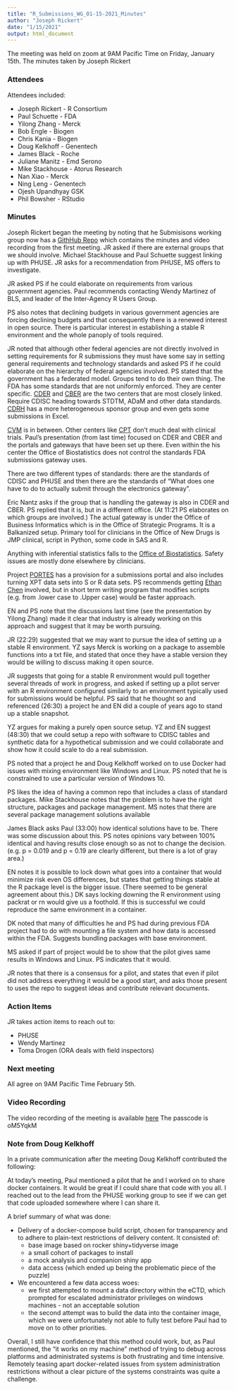 ```yaml
---
title: "R_Submissions_WG_01-15-2021_Minutes"
author: "Joseph Rickert"
date: "1/15/2021"
output: html_document
---
```

The meeting was held on zoom at 9AM Pacific Time on Friday, January 15th. The minutes taken by Joseph Rickert

### Attendees

Attendees included:

* Joseph Rickert - R Consortium
* Paul Schuette - FDA
* Yilong Zhang - Merck
* Bob Engle - Biogen
* Chris Kania - Biogen
* Doug Kelkhoff - Genentech
* James Black - Roche
* Juliane Manitz - Emd Serono
* Mike Stackhouse - Atorus Research
* Nan Xiao - Merck
* Ning Leng - Genentech
* Ojesh Upandhyay GSK
* Phil Bowsher - RStudio


### Minutes 

Joseph Rickert began the meeting by noting that he Submisisons working group now has a [GithHub Repo](https://github.com/RConsortium/rtrs-wg/pulls) which contains the minutes and video recording from the first meeting. 
JR asked if there are external groups that we should involve. Michael Stackhouse and Paul Schuette suggest linking up with PHUSE. JR asks for a recommendation from PHUSE, MS offers to investigate. 

JR asked PS if he could elaborate on requirements from various government agencies. Paul recommends contacting Wendy Martinez of BLS, and leader of the Inter-Agency R Users Group.

PS also notes that declining budgets in various government agencies are forcing declining budgets and that consequently there is a renewed interest in open source. There is particular interest in establishing a stable R environment and the whole panoply of tools required.

JR noted that although other federal agencies are not directly involved in setting requirements for R submissions they must have some say in setting general requirements and technology standards and asked PS if he could elaborate on the hierarchy of federal agencies involved. PS stated that the government has a federated model. Groups tend to do their own thing. The FDA has some standards that are not uniformly enforced. They are center specific. [CDER](https://www.fda.gov/about-fda/center-drug-evaluation-and-research-cder/cder-offices-and-divisions) and [CBER](https://www.fda.gov/about-fda/fda-organization/center-biologics-evaluation-and-research-cber) are the two centers that are most closely linked. Require CDISC heading towards STDTM, ADaM and other data standards. [CDRH](https://www.fda.gov/about-fda/fda-organization/center-devices-and-radiological-health) has a more heterogeneous sponsor group and even gets some submissions in Excel.

[CVM](https://www.fda.gov/about-fda/fda-organization/center-veterinary-medicine) is in between. Other centers like [CPT](https://www.fda.gov/tobacco-products/about-center-tobacco-products-ctp) don't much deal with clinical trials. Paul's presentation (from last time) focused on CDER and CBER and the portals and gateways that have been set up there. Even within the his center the Office of Biostatistics does not control the standards FDA submissions gateway uses. 

There are two different types of standards: there are the standards of CDISC and PHUSE and then there are the standards of "What does one  have to do to actually submit through the electronics gateway".

Eric Nantz asks if the group that is handling the gateway is also in CDER and CBER. PS replied that it is, but in a different office. (At 11:21 PS elaborates on which groups are involved.) The actual gateway is under the Office of Business Informatics which is in the Office of Strategic Programs. It is a Balkanized setup. Primary tool for clinicians in the Office of New Drugs is JMP clinical, script in Python, some code in SAS and R.

Anything with inferential statistics falls to the [Office of Biostatistics](https://www.fda.gov/about-fda/center-drug-evaluation-and-research-cder/office-biostatistics). Safety issues are mostly done elsewhere by clinicians.

Project [PORTES](https://govtribe.com/opportunity/federal-contract-opportunity/fda-cder-portes-om-sas-drug-development-software-maintenance-fdacder161164460) has a provision for a submissions portal and also includes turning XPT data sets into S or R data sets. PS recommends getting [Ethan Chen](https://connellyworks.swoogo.com/healthit2020/speaker/97492/ethan-chen) involved, but in short term writing program that modifies scripts (e.g. from .lower case to .Upper case) would be faster approach.

EN and PS note that the discussions last time (see the presentation by Yilong Zhang) made it clear that industry is already working on this approach and suggest that it may be worth pursuing.

JR (22:29) suggested that we may want to pursue the idea of setting up a stable R environment. YZ says Merck is working on a package to assemble functions into a txt file, and stated that once they have a stable version they would be willing to discuss making it open source.

JR suggests that going for a stable R environment would pull together several threads of work in progress, and asked if setting up a pilot server with an R environment configured similarly to an environment typically used for submissions would be helpful. PS said that he thought so and referenced (26:30) a project he and EN did a couple of years ago to stand up a stable snapshot.

YZ argues for making a purely open source setup. YZ and EN suggest (48:30) that we could setup a repo with software to CDISC tables and synthetic data for a hypothetical submission and we could collaborate and show how it could scale to do a real submission.

PS noted that a project he and Doug Kelkhoff worked on to use Docker had issues with mixing environment like Windows and Linux. PS noted that he is constrained to use a particular version of Windows 10. 

PS likes the idea of having a common repo that includes a class of standard packages. Mike Stackhouse notes that the problem is to have the right structure, packages and package management. MS notes that there are several package management solutions available

James Black asks Paul (33:00) how identical solutions have to be. There was some discussion about this. PS notes opinions vary between 100% identical and having results close enough so as not to change the decision. (e.g. p = 0.019 and p = 0.19 are clearly different, but there is a lot of gray area.) 

EN notes it is possible to lock down what goes into a container that would minimize risk even OS differences, but states that getting things stable at the R package level is the bigger issue. (There seemed to be general agreement about this.) DK says locking downing the R environment using packrat or rn would give us a foothold. If this is successful we could reproduce the same environment in a container. 

DK noted that many of difficulties he and PS had during previous FDA project had to do with mounting a file system and how data is accessed within the FDA. Suggests bundling packages with base environment.

MS asked if part of project would be to show that the pilot gives same results in Windows and Linux. PS indicates that it would.

JR notes that there is a consensus for a pilot, and states that even if pilot did not address everything it would be a good start, and asks those present to uses the repo to suggest ideas and contribute relevant documents.

### Action Items
JR takes action items to reach out to:   

* PHUSE 
* Wendy Martinez
* Toma Drogen (ORA deals with field inspectors)


### Next meeting
All agree on 9AM Pacific Time February 5th.

### Video Recording
The video recording of the meeting is available [here](https://zoom.us/rec/play/XvcnNZODhDwFI37HHNK8_nmdZSYloRC5QlENWU98D488OPxrgWpiZ6YP4c8DWporbTxXGkQoKY-g7J0H.eOfxoPedBl0ksHAj?continueMode=true) The passcode is oM5YqkM

### Note from Doug Kelkhoff
In a private communication after the meeting Doug Kelkhoff contributed the following: 

At today's meeting, Paul mentioned a pilot that he and I worked on to share docker containers. It would be great if I could share that code with you all. I reached out to the lead from the PHUSE working group to see if we can get that code uploaded somewhere where I can share it.

A brief summary of what was done:

* Delivery of a docker-compose build script, chosen for transparency and to adhere to plain-text restrictions of delivery content. It consisted of:  
  +  base image based on rocker shiny+tidyverse image  
  +  a small cohort of packages to install
  + a mock analysis and companion shiny app
  + data access (which ended up being the problematic piece of the puzzle)
* We encountered a few data access woes:
  + we first attempted to mount a data directory within the eCTD, which prompted for escalated administrator privileges on windows machines - not an acceptable solution
  + the second attempt was to build the data into the container image, which we were unfortunately not able to fully test before Paul had to move on to other priorities.
  
Overall, I still have confidence that this method could work, but, as Paul mentioned, the "it works on my machine" method of trying to debug across platforms and administrated systems is both frustrating and time intensive. Remotely teasing apart docker-related issues from system administration restrictions without a clear picture of the systems constraints was quite a challenge.


